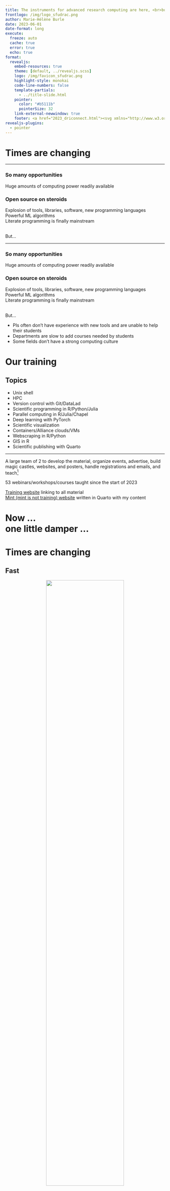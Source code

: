 ```yaml
---
title: The instruments for advanced research computing are here, <br>but are researchers ready?
frontlogo: /img/logo_sfudrac.png
author: Marie-Hélène Burle
date: 2023-06-01
date-format: long
execute:
  freeze: auto
  cache: true
  error: true
  echo: true
format:
  revealjs:
    embed-resources: true
    theme: [default, ../revealjs.scss]
    logo: /img/favicon_sfudrac.png
    highlight-style: monokai
    code-line-numbers: false
    template-partials:
      - ../title-slide.html
    pointer:
      color: "#b5111b"
      pointerSize: 32
    link-external-newwindow: true
    footer: <a href="2023_driconnect.html"><svg xmlns="http://www.w3.org/2000/svg" width="16" height="16" fill="rgb(153, 153, 153)" class="bi bi-arrow-90deg-up" viewBox="0 0 16 16"><path fill-rule="evenodd" d="M4.854 1.146a.5.5 0 0 0-.708 0l-4 4a.5.5 0 1 0 .708.708L4 2.707V12.5A2.5 2.5 0 0 0 6.5 15h8a.5.5 0 0 0 0-1h-8A1.5 1.5 0 0 1 5 12.5V2.707l3.146 3.147a.5.5 0 1 0 .708-.708l-4-4z"/></svg>&nbsp;Back to talk page</a>
revealjs-plugins:
  - pointer
---
```


# Times are changing

---

### So many opportunities

Huge amounts of computing power readily available

### Open source on steroids

Explosion of tools, libraries, software, new programming languages \
Powerful ML algorithms \
Literate programming is finally mainstream

<br>
But...

---

### So many opportunities

Huge amounts of computing power readily available

### Open source on steroids

Explosion of tools, libraries, software, new programming languages \
Powerful ML algorithms \
Literate programming is finally mainstream

<br>
But...

- PIs often don't have experience with new tools and are unable to help their students\
- Departments are slow to add courses needed by students \
- Some fields don't have a strong computing culture

# Our training

## Topics {.center}

- Unix shell
- HPC
- Version control with Git/DataLad
- Scientific programming in R/Python/Julia
- Parallel computing in R/Julia/Chapel
- Deep learning with PyTorch
- Scientific visualization
- Containers/Alliance clouds/VMs
- Webscraping in R/Python
- GIS in R
- Scientific publishing with Quarto

---

A large team of 2 to develop the material, organize events, advertise, build magic castles, websites, and posters, handle registrations and emails, and teach[^1]

[^1]: Megan and James are very supportive

53 webinars/workshops/courses taught since the start of 2023

[Training website](https://training.westdri.ca/) linking to all material \
<a href="https://mint.westdri.ca/" target="_blank">Mint (mint is not training) website</a> written in Quarto with my content

# Now ... <br>one little damper ...<br>

# Times are changing

## Fast

<center>![](img/2023_driconnect.jpg){width="70%"}</center>
